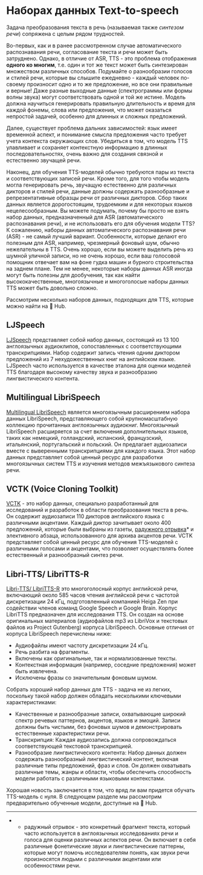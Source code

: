 # Наборах данных Text-to-speech

Задача преобразования текста в речь (называемая также _синтезом речи_) сопряжена с целым рядом трудностей.

Во-первых, как и в ранее рассмотренном случае автоматического распознавания речи, согласование текста и речи может быть затруднено.
Однако, в отличие от ASR, TTS - это проблема отображения **одного ко многим**, т.е. один и тот же текст может быть синтезирован множеством различных способов. Подумайте о разнообразии голосов и стилей речи,
которые вы слышите ежедневно - каждый человек по-своему произносит одно и то же предложение, но все они правильные и верные! Даже разные выходные данные (спектрограммы или формы волны звука)
могут соответствовать одной и той же истине. Модель должна научиться генерировать правильную длительность и время для каждой фонемы, слова или предложения, что может оказаться непростой задачей,
особенно для длинных и сложных предложений.

Далее, существует проблема дальних зависимостей: язык имеет временной аспект, и понимание смысла предложения
часто требует учета контекста окружающих слов. Убедиться в том, что модель TTS улавливает и сохраняет контекстную информацию
в длинных последовательностях, очень важно для создания связной и естественно звучащей речи.

Наконец, для обучения TTS-моделей обычно требуются пары из текста и соответствующих записей речи. Кроме того, для того чтобы
модель могла генерировать речь, звучащую естественно для различных дикторов и стилей речи, данные должны содержать разнообразные и
репрезентативные образцы речи от различных дикторов. Сбор таких данных является дорогостоящим, трудоемким и для некоторых языков
нецелесообразным. Вы можете подумать, почему бы просто не взять набор данных, предназначенный для ASR (автоматического распознавания речи), и не использовать его для
обучения модели TTS? К сожалению, наборы данных автоматического распознавания речи (ASR) - не самый лучший вариант. Особенности, которые
делают его полезным для ASR, например, чрезмерный фоновый шум, обычно нежелательны в TTS. Очень хорошо, если вы можете
выделить речь из шумной уличной записи, но не очень хорошо, если ваш голосовой помощник отвечает вам на фоне гудка машин
и бурного строительства на заднем плане. Тем не менее, некоторые наборы данных ASR иногда могут быть полезны для дообучения,
так как найти высококачественные, многоязычные и многоголосые наборы данных TTS может быть довольно сложно.

Рассмотрим несколько наборов данных, подходящих для TTS, которые можно найти на 🤗 Hub.

## LJSpeech

[LJSpeech](https://huggingface.co/datasets/lj_speech) представляет собой набор данных, состоящий из 13 100 англоязычных аудиоклипов,
сопоставленных с соответствующими транскрипциями. Набор содержит запись чтения одним диктором предложений
из 7 нехудожественных книг на английском языке. LJSpeech часто используется в качестве эталона для оценки моделей TTS
благодаря высокому качеству звука и разнообразию лингвистического контента.

## Multilingual LibriSpeech

[Multilingual LibriSpeech](https://huggingface.co/datasets/facebook/multilingual_librispeech) является многоязычным расширением
набора данных LibriSpeech, представляющего собой крупномасштабную коллекцию прочитанных англоязычных аудиокниг. Многоязычный LibriSpeech
расширяется за счет включения дополнительных языков, таких как немецкий, голландский, испанский, французский, итальянский, португальский и польский.
Он предлагает аудиозаписи вместе с выверенными транскрипциями для каждого языка. Этот набор данных представляет собой ценный ресурс
для разработки многоязычных систем TTS и изучения методов межъязыкового синтеза речи.

## VCTK (Voice Cloning Toolkit)

[VCTK](https://huggingface.co/datasets/vctk) - это набор данных, специально разработанный для исследований и разработок в области преобразования текста в речь.
Он содержит аудиозаписи 110 дикторов английского языка с различными акцентами. Каждый диктор зачитывает около 400 предложений,
которые были выбраны из газеты, [радужного отрывка](https://www.dialectsarchive.com/the-rainbow-passage)* и элективного абзаца, использованного для архива акцентов речи.
VCTK представляет собой ценный ресурс для обучения TTS-моделей с различными голосами и акцентами, что позволяет осуществлять более естественный и разнообразный
синтез речи.

## Libri-TTS/ LibriTTS-R

[Libri-TTS/ LibriTTS-R](https://huggingface.co/datasets/cdminix/libritts-r-aligned) это многоголосный корпус английской речи,
включающий около 585 часов чтения английской речи с частотой дискретизации 24 кГц, подготовленный компанией Heiga Zen при содействии членов команд Google Speech
и Google Brain. Корпус LibriTTS предназначен для исследования TTS. Он создан на основе оригинальных материалов
(аудиофайлов mp3 из LibriVox и текстовых файлов из Project Gutenberg) корпуса LibriSpeech. Основные отличия
от корпуса LibriSpeech перечислены ниже: 

* Аудиофайлы имеют частоту дискретизации 24 кГц. 
* Речь разбита на фрагменты. 
* Включены как оригинальные, так и нормализованные тексты. 
* Контекстная информация (например, соседние предложения) может быть извлечена. 
* Исключены фразы со значительным фоновым шумом.

Собрать хороший набор данных для TTS - задача не из легких, поскольку такой набор должен обладать несколькими ключевыми характеристиками:

* Качественные и разнообразные записи, охватывающие широкий спектр речевых паттернов, акцентов, языков и эмоций. Записи должны быть чистыми, без фоновых шумов и демонстрировать естественные характеристики речи.
* Транскрипция: Каждая аудиозапись должна сопровождаться соответствующей текстовой транскрипцией.
* Разнообразие лингвистического контента: Набор данных должен содержать разнообразный лингвистический контент, включая различные типы предложений, фраз и слов. Он должен охватывать различные темы, жанры и области, 
чтобы обеспечить способность модели работать с различными языковыми контекстами.

Хорошая новость заключается в том, что вряд ли вам придется обучать TTS-модель с нуля. В следующем разделе мы рассмотрим 
предварительно обученные модели, доступные на 🤗 Hub.

-----
* - радужный отрывок - это конкретный фрагмент текста, который часто используется в англоязычных исследованиях речи и голоса для оценки различных аспектов речи. Он включает в себя различные фонетические звуки и лингвистические паттерны, которые могут помочь исследователям понять,
как звуки речи произносятся людьми с различными акцентами или особенностями речи.
